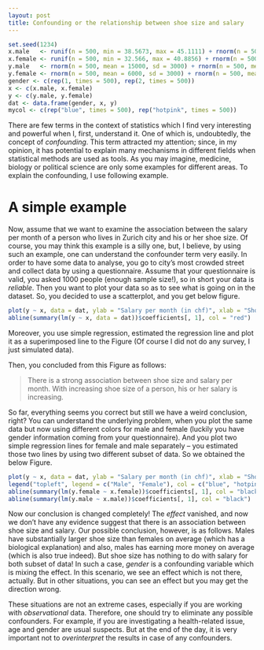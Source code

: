 ```yaml
---
layout: post
title: Confounding or the relationship between shoe size and salary
---
```



```r
set.seed(1234)
x.male   <- runif(n = 500, min = 38.5673, max = 45.1111) + rnorm(n = 500, mean = 0, sd = 3)
x.female <- runif(n = 500, min = 32.566, max = 40.8856) + rnorm(n = 500, mean = 0, sd = 3)
y.male   <- rnorm(n = 500, mean = 15000, sd = 3000) + rnorm(n = 500, mean = 0, sd = 2)
y.female <- rnorm(n = 500, mean = 6000, sd = 3000) + rnorm(n = 500, mean = 0, sd = 2)
gender <- c(rep(1, times = 500), rep(2, times = 500))
x <- c(x.male, x.female)
y <- c(y.male, y.female)
dat <- data.frame(gender, x, y)
mycol <- c(rep("blue", times = 500), rep("hotpink", times = 500))
```


There are few terms in the context of statistics which I find very interesting and powerful when I, first, understand it. One of which is, undoubtedly, the concept of *confounding*. This term attracted my attention; since, in my opinion, it has potential to explain many mechanisms in different fields when statistical methods are used as tools. As you may imagine, medicine, biology or political science are only some examples for different areas. To explain the confounding, I use following example.

# A simple example

Now, assume that we want to examine the association between the salary per month of a person who lives in Zurich city and his or her shoe size. Of course, you may think this example is a silly one, but, I believe, by using such an example, one can understand the confounder term very easily. In order to have some data to analyse, you go to city's most crowded street and collect data by using a questionnaire. Assume that your questionnaire is valid, you asked 1000 people (enough sample size!), so in short your data is *reliable*. Then you want to plot your data so as to see what is going on in the dataset. So, you decided to use a scatterplot, and you get below figure.

```r
plot(y ~ x, data = dat, ylab = "Salary per month (in chf)", xlab = "Shoe size")
abline(summary(lm(y ~ x, data = dat))$coefficients[, 1], col = "red")
```


 Moreover, you use simple regression, estimated the regression line and plot it as a superimposed line to the Figure (Of course I did not do any survey, I just simulated data).
 
Then, you concluded from this Figure as follows:

>There is a strong association between shoe size and salary per month. With increasing shoe size of a person, his or her salary is increasing.

So far, everything seems you correct but still we have a weird conclusion, right? You can understand the underlying problem, when you plot the same data but now using different colors for male and female (luckily you have gender information coming from your questionnaire). And you plot two simple regression lines for female and male separately -- you estimated those two lines by using two different subset of data. So we obtained the below Figure.

```r
plot(y ~ x, data = dat, ylab = "Salary per month (in chf)", xlab = "Shoe size", col = mycol, pch = 1)
legend("topleft", legend = c("Male", "Female"), col = c("blue", "hotpink"), pch = 1)
abline(summary(lm(y.female ~ x.female))$coefficients[, 1], col = "black")
abline(summary(lm(y.male ~ x.male))$coefficients[, 1], col = "black")
```

Now our conclusion is changed completely! The *effect* vanished, and now we don't have any evidence suggest that there is an association between shoe size and salary. Our possible conclusion, however, is as follows. Males have substantially larger shoe size than females on average (which has a biological explanation) and also, males has earning more money on average (which is also true indeed). But shoe size has nothing to do with salary for both subset of data! In such a case, *gender* is a confounding variable which is mixing the effect. In this scenario, we see an effect which is not there, actually. But in other situations, you can see an effect but you may get the direction wrong.

These situations are not an extreme cases, especially if you are working with *observational* data. Therefore, one should try to eliminate any possible confounders. For example, if you are investigating a health-related issue, age and gender are usual suspects. But at the end of the day, it is very important not to *overinterpret* the results in case of any confounders.
